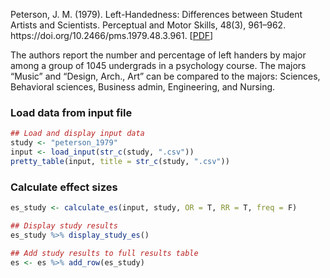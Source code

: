 Peterson, J. M. (1979). Left-Handedness: Differences between Student Artists and Scientists. Perceptual and Motor Skills, 48(3), 961–962. https://doi.org/10.2466/pms.1979.48.3.961.
[[PDF](https://drive.google.com/file/d/1of_tWAnFBuXma43i84Pn4lB9ZpE8FtFf/view?usp=sharing)]

The authors report the number and percentage of left handers by major among a group of 1045 undergrads in a psychology course. The majors "Music" and "Design, Arch., Art" can be compared to the majors: Sciences, Behavioral sciences, Business admin, Engineering, and Nursing.

### Load data from input file
```r
## Load and display input data
study <- "peterson_1979"
input <- load_input(str_c(study, ".csv"))
pretty_table(input, title = str_c(study, ".csv"))
```

### Calculate effect sizes
```r
es_study <- calculate_es(input, study, OR = T, RR = T, freq = F)
```
```r
## Display study results
es_study %>% display_study_es()

## Add study results to full results table
es <- es %>% add_row(es_study)
```
